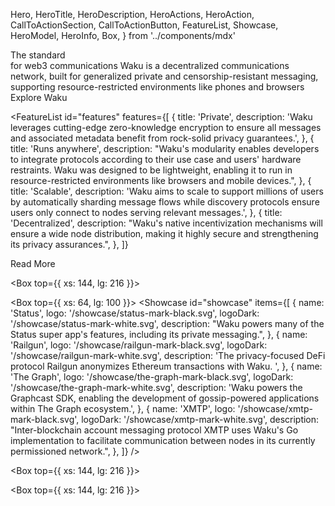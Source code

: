   Hero,
  HeroTitle,
  HeroDescription,
  HeroActions,
  HeroAction,
  CallToActionSection,
  CallToActionButton,
  FeatureList,
  Showcase,
  HeroModel,
  HeroInfo,
  Box,
} from '../components/mdx'

<Hero size="large">
  <HeroInfo>
    <HeroTitle>The standard <br/>for web3 communications</HeroTitle>
    <HeroDescription>
      Waku is a decentralized communications network, built for generalized private and censorship-resistant messaging, supporting resource-restricted environments like phones and browsers
    </HeroDescription>
    <HeroActions>
      <HeroAction variant="outlined" href="https://docs.waku.org" target="_blank">
        Explore Waku
      </HeroAction>
    </HeroActions>
  </HeroInfo>
  <HeroModel
    modelId={'atlas'}
    mode={'abstract'}
    rotateSpeed={0.04}
    startY={'bottom'}
    asciiConfig={{
      characters: ' w . a . k . u ',
    }}
  />
</Hero>

<FeatureList
  id="features"
  features={[
    {
      title: 'Private',
      description:
        'Waku leverages cutting-edge zero-knowledge encryption to ensure all messages and associated metadata benefit from rock-solid privacy guarantees.',
    },
    {
      title: 'Runs anywhere',
      description:
        "Waku's modularity enables developers to integrate protocols according to their use case and users' hardware restraints. Waku was designed to be lightweight, enabling it to run in resource-restricted environments like browsers and mobile devices.",
    },
    {
      title: 'Scalable',
      description:
        'Waku aims to scale to support millions of users by automatically sharding message flows while discovery protocols ensure users only connect to nodes serving relevant messages.',
    },
    {
      title: 'Decentralized',
      description:
        "Waku's native incentivization mechanisms will ensure a wide node distribution, making it highly secure and strengthening its privacy assurances.",
    },
  ]}
>
  <CallToActionButton variant="outlined" href="/about/architect" target="_self">
    Read More
  </CallToActionButton>
</FeatureList>

<Box top={{ xs: 144, lg: 216 }}>
  <CallToActionSection
    title="Used by"
    columns={2}
    description="Waku is part of the Logos Collective's tech stack. Logos builds shared public infrastructure to provide trust-minimized, corruption-resistant governing services and social institutions to underserved citizens."
    label="Fully decentralize your DApp"
    href="https://github.com/waku-org"
  />
</Box>

<Box top={{ xs: 64, lg: 100 }}>
  <Showcase
    id="showcase"
    items={[
      {
        name: 'Status',
        logo: '/showcase/status-mark-black.svg',
        logoDark: '/showcase/status-mark-white.svg',
        description:
          "Waku powers many of the Status super app's features, including its private messaging.",
      },
      {
        name: 'Railgun',
        logo: '/showcase/railgun-mark-black.svg',
        logoDark: '/showcase/railgun-mark-white.svg',
        description:
          'The privacy-focused DeFi protocol Railgun anonymizes Ethereum transactions with Waku. ',
      },
      {
        name: 'The Graph',
        logo: '/showcase/the-graph-mark-black.svg',
        logoDark: '/showcase/the-graph-mark-white.svg',
        description:
          'Waku powers the Graphcast SDK, enabling the development of gossip-powered applications within The Graph ecosystem.',
      },
      {
        name: 'XMTP',
        logo: '/showcase/xmtp-mark-black.svg',
        logoDark: '/showcase/xmtp-mark-white.svg',
        description:
          "Inter-blockchain account messaging protocol XMTP uses Waku's Go implementation to facilitate communication between nodes in its currently permissioned network.",
      },
    ]}
  />
</Box>

<Box top={{ xs: 144, lg: 216 }}>
  <CallToActionSection
    title="Contributors"
    columns={1}
    description="Waku is built and maintained by a global team of experienced and driven software developers and researchers that share a passion for privacy and decentralized technologies."
    label="Read more"
    href="/about/team"
    target="_self"
  />
</Box>

<Box top={{ xs: 144, lg: 216 }}>
  <CallToActionSection
    title="Development roadmap"
    description="Waku has the ambitious goal of attracting and supporting millions of simultaneous users, truly serving as the communications standard across web3. Our development roadmap focuses on achieving secure scalability before implementing incentivization mechanisms needed to sustain Waku."
    label="Read more"
    href="/about/roadmap"
    target="_self"
  />
</Box>
